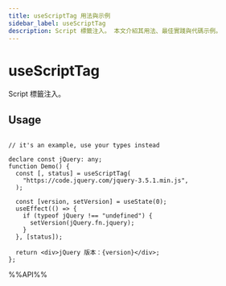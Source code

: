 ```yaml
---
title: useScriptTag 用法與示例
sidebar_label: useScriptTag
description: Script 標籤注入。 本文介紹其用法、最佳實踐與代碼示例。
---
```

# useScriptTag

Script 標籤注入。

## Usage

```tsx live

// it's an example, use your types instead

declare const jQuery: any;
function Demo() {
  const [, status] = useScriptTag(
    "https://code.jquery.com/jquery-3.5.1.min.js",
  );

  const [version, setVersion] = useState(0);
  useEffect(() => {
    if (typeof jQuery !== "undefined") {
      setVersion(jQuery.fn.jquery);
    }
  }, [status]);

  return <div>jQuery 版本：{version}</div>;
};

```

%%API%%